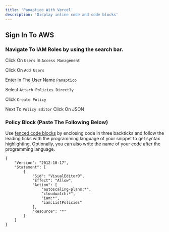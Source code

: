 ```yaml
---
title: 'Panaptico With Vercel'
description: 'Display inline code and code blocks'
---
```


## Sign In To AWS

### Navigate To IAM Roles by using the search bar.

Click On `Users` In `Access Management`

Click On `Add Users`

Enter In The User Name `Panaptico`

Select `Attach Policies Directly`

Click `Create Policy`

Next To `Policy Editor` Click On JSON


### Policy Block (Paste The Following Below)

Use [fenced code blocks](https://www.markdownguide.org/extended-syntax/#fenced-code-blocks) by enclosing code in three backticks and follow the leading ticks with the programming language of your snippet to get syntax highlighting. Optionally, you can also write the name of your code after the programming language.

```install aws.json
{
    "Version": "2012-10-17",
    "Statement": [
        {
            "Sid": "VisualEditor0",
            "Effect": "Allow",
            "Action": [
                "autoscaling-plans:*",
                "cloudwatch:*",
                "iam:*",
                "iam:ListPolicies"
            ],
            "Resource": "*"
        }
    ]
}
```



